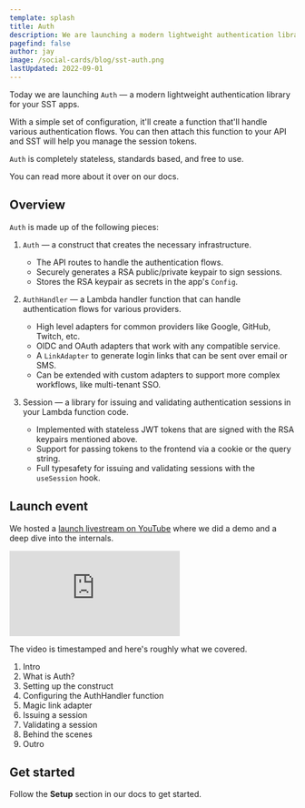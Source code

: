 ```yaml
---
template: splash
title: Auth
description: We are launching a modern lightweight authentication library for your SST apps.
pagefind: false
author: jay
image: /social-cards/blog/sst-auth.png
lastUpdated: 2022-09-01
---
```


Today we are launching `Auth` — a modern lightweight authentication library for your SST apps.

With a simple set of configuration, it'll create a function that'll handle various authentication flows. You can then attach this function to your API and SST will help you manage the session tokens.

`Auth` is completely stateless, standards based, and free to use.

You can read more about it over on our docs.

## Overview

`Auth` is made up of the following pieces:

1. `Auth` — a construct that creates the necessary infrastructure.

   - The API routes to handle the authentication flows.
   - Securely generates a RSA public/private keypair to sign sessions.
   - Stores the RSA keypair as secrets in the app's `Config`.

2. `AuthHandler` — a Lambda handler function that can handle authentication flows for various providers.

   - High level adapters for common providers like Google, GitHub, Twitch, etc.
   - OIDC and OAuth adapters that work with any compatible service.
   - A `LinkAdapter` to generate login links that can be sent over email or SMS.
   - Can be extended with custom adapters to support more complex workflows, like multi-tenant SSO.

3. Session — a library for issuing and validating authentication sessions in your Lambda function code.

   - Implemented with stateless JWT tokens that are signed with the RSA keypairs mentioned above.
   - Support for passing tokens to the frontend via a cookie or the query string.
   - Full typesafety for issuing and validating sessions with the `useSession` hook.

## Launch event

We hosted a [launch livestream on YouTube](https://www.youtube.com/watch?v=cO9Chk6sUW4) where we did a demo and a deep dive into the internals.

<div class="youtube-container">
  <iframe src="https://www.youtube-nocookie.com/embed/cO9Chk6sUW4" frameborder="0" allow="accelerometer; autoplay; clipboard-write; encrypted-media; gyroscope; picture-in-picture" allowfullscreen></iframe>
</div>

The video is timestamped and here's roughly what we covered.

1. Intro
2. What is Auth?
3. Setting up the construct
4. Configuring the AuthHandler function
5. Magic link adapter
6. Issuing a session
7. Validating a session
8. Behind the scenes
9. Outro

## Get started

Follow the **Setup** section in our docs to get started.
